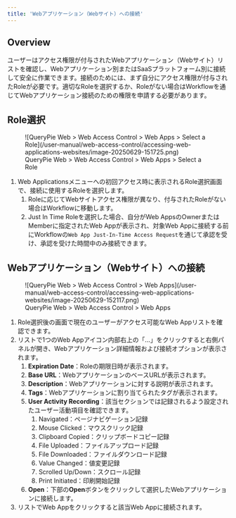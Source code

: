 ```yaml
---
title: 'Webアプリケーション（Webサイト）への接続'
---
```


## Overview

ユーザーはアクセス権限が付与されたWebアプリケーション（Webサイト）リストを確認し、Webアプリケーション別またはSaaSプラットフォーム別に接続して安全に作業できます。接続のためには、まず自分にアクセス権限が付与されたRoleが必要です。適切なRoleを選択するか、Roleがない場合はWorkflowを通じてWebアプリケーション接続のための権限を申請する必要があります。

## Role選択

<figure data-layout="center" data-align="center">
![QueryPie Web &gt; Web Access Control &gt; Web Apps &gt; Select a Role](/user-manual/web-access-control/accessing-web-applications-websites/image-20250629-151725.png)
<figcaption>
QueryPie Web &gt; Web Access Control &gt; Web Apps &gt; Select a Role
</figcaption>
</figure>

1. Web Applicationsメニューへの初回アクセス時に表示されるRole選択画面で、接続に使用するRoleを選択します。
    1. Roleに応じてWebサイトアクセス権限が異なり、付与されたRoleがない場合はWorkflowに移動します。
    2. Just In Time Roleを選択した場合、自分がWeb AppsのOwnerまたはMemberに指定されたWeb Appが表示され、対象Web Appに接続する前にWorkflowの`Web App Just-In-Time Access Request`を通じて承認を受け、承認を受けた時間中のみ接続できます。

## Webアプリケーション（Webサイト）への接続

<figure data-layout="center" data-align="center">
![QueryPie Web &gt; Web Access Control &gt; Web Apps](/user-manual/web-access-control/accessing-web-applications-websites/image-20250629-152117.png)
<figcaption>
QueryPie Web &gt; Web Access Control &gt; Web Apps
</figcaption>
</figure>

1. Role選択後の画面で現在のユーザーがアクセス可能なWeb Appリストを確認できます。
2. リストで1つのWeb Appアイコン内部右上の「...」をクリックすると右側パネルが開き、Webアプリケーション詳細情報および接続オプションが表示されます。
    1.  **Expiration Date**：Roleの期限日時が表示されます。
    2.  **Base URL**：WebアプリケーションのベースURLが表示されます。
    3.  **Description**：Webアプリケーションに対する説明が表示されます。
    4.  **Tags**：Webアプリケーションに割り当てられたタグが表示されます。
    5.  **User Activity Recording**：該当セクションでは記録されるよう設定されたユーザー活動項目を確認できます。
        1. Navigated：ページナビゲーション記録
        2. Mouse Clicked：マウスクリック記録
        3. Clipboard Copied：クリップボードコピー記録
        4. File Uploaded：ファイルアップロード記録
        5. File Downloaded：ファイルダウンロード記録
        6. Value Changed：値変更記録
        7. Scrolled Up/Down：スクロール記録
        8. Print Initiated：印刷開始記録
    6.  **Open**：下部の**Open**ボタンをクリックして選択したWebアプリケーションに接続します。
3. リストでWeb Appをクリックすると該当Web Appに接続されます。

